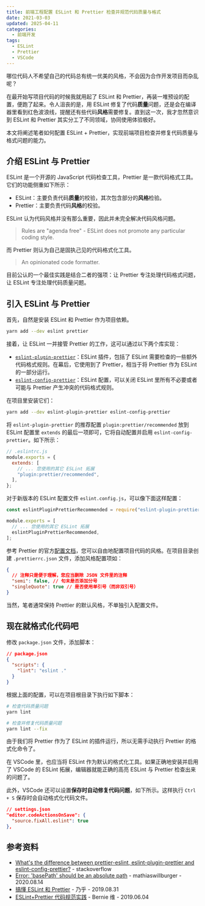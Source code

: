 ```yaml
---
title: 前端工程配置 ESLint 和 Prettier 检查并规范代码质量与格式
date: 2021-03-03
updated: 2025-04-11
categories:
  - 前端开发
tags:
  - ESLint
  - Prettier
  - VSCode
---
```


哪位代码人不希望自己的代码总有统一优美的风格，不会因为合作开发项目而杂乱呢？

在最开始写项目代码的时候我就用起了 ESLint 和 Prettier，再装一堆预设的配置，便跑了起来。令人沮丧的是，用 ESLint 修复了代码**质量**问题，还是会在编译器里看到红色波浪线，提醒还有些代码**风格**需要修复。直到这一次，我才忽然意识到 ESLint 和 Prettier 其实分工了不同领域，协同使用体验极好。

本文将阐述笔者如何配置 ESLint + Prettier，实现前端项目检查并修复代码质量与格式问题的能力。

## 介绍 ESLint 与 Prettier

ESLint 是一个开源的 JavaScript 代码检查工具，Prettier 是一款代码格式工具。它们的功能侧重如下所示：

- ESLint：主要负责代码**质量**的校验，其次包含部分的**风格**检验。
- Prettier：主要负责代码**风格**的校验。

ESLint 认为代码风格并没有那么重要，因此并未完全解决代码风格问题。

> Rules are "agenda free" - ESLint does not promote any particular coding style.

而 Prettier 则认为自己是固执己见的代码格式化工具。

> An opinionated code formatter.

目前公认的一个最佳实践是结合二者的强项：让 Prettier 专注处理代码格式问题，让 ESLint 专注处理代码质量问题。

## 引入 ESLint 与 Prettier

首先，自然是安装 ESLint 和 Prettier 作为项目依赖。

```bash
yarn add --dev eslint prettier
```

接着，让 ESLint 一并接管 Prettier 的工作，这可以通过以下两个库实现：

- [`eslint-plugin-prettier`](https://github.com/prettier/eslint-plugin-prettier)：ESLint 插件，包括了 ESLint 需要检查的一些额外代码格式规则。在幕后，它使用到了 Prettier，相当于将 Prettier 作为 ESLint 的一部分运行。
- [`eslint-config-prettier`](https://github.com/prettier/eslint-config-prettier)：ESLint 配置，可以关闭 ESLint 里所有不必要或者可能与 Prettier 产生冲突的代码格式规则。

在项目里安装它们：

```bash
yarn add --dev eslint-plugin-prettier eslint-config-prettier
```

将 `eslint-plugin-prettier` 的推荐配置 `plugin:prettier/recommended` 放到 ESLint 配置里 `extends` 的最后一项即可，它将自动配置并启用 `eslint-config-prettier`。如下所示：

```js
// .eslintrc.js
module.exports = {
  extends: [
    // ... 您使用的其它 ESLint 拓展
    "plugin:prettier/recommended",
  ],
};
```

对于新版本的 ESLint 配置文件 `eslint.config.js`，可以像下面这样配置：

```js
const eslintPluginPrettierRecommended = require("eslint-plugin-prettier/recommended");

module.exports = [
  // ... 您使用的其它 ESLint 拓展
  eslintPluginPrettierRecommended,
];
```

参考 Prettier 的官方[配置文档](https://prettier.io/docs/options.html)，您可以自由地配置项目代码的风格。在项目目录创建 `.prettierrc.json` 文件，添加风格配置项如：

```json
{
  // 注释只是便于理解，您应当删除 JSON 文件里的注释
  "semi": false, // 句末是否添加分号
  "singleQuote": true // 是否使用单引号（而非双引号）
}
```

当然，笔者通常保持 Prettier 的默认风格，不单独引入配置文件。

## 现在就格式化代码吧

修改 `package.json` 文件，添加脚本：

```json
// package.json
{
  "scripts": {
    "lint": "eslint ."
  }
}
```

根据上面的配置，可以在项目根目录下执行如下脚本：

```bash
# 检查代码质量问题
yarn lint

# 检查并修复代码质量问题
yarn lint --fix
```

由于我们将 Prettier 作为了 ESLint 的插件运行，所以无需手动执行 Prettier 的格式化命令了。

在 VSCode 里，也应当将 ESLint 作为默认的格式化工具。如果正确地安装并启用了 VSCode 的 ESLint 拓展，编辑器就能正确的高亮 ESLint 与 Prettier 检查出来的问题了。

此外，VSCode 还可以设置**保存时自动修复代码问题**，如下所示。这样执行 `Ctrl + S` 保存时会自动格式化代码文件。

```json
// settings.json
"editor.codeActionsOnSave": {
  "source.fixAll.eslint": true
},
```

## 参考资料

- [What's the difference between prettier-eslint, eslint-plugin-prettier and eslint-config-prettier?](https://stackoverflow.com/questions/44690308/whats-the-difference-between-prettier-eslint-eslint-plugin-prettier-and-eslint) - stackoverflow
- [Error: 'basePath' should be an absolute path](https://github.com/prettier/prettier-eslint-cli/issues/208#issuecomment-673631308) - mathiaswillburger - 2020.08.14
- [搞懂 ESLint 和 Prettier](https://zhuanlan.zhihu.com/p/80574300) - 乃乎 - 2019.08.31
- [ESLint+Prettier 代码规范实践](https://www.jianshu.com/p/dd07cca0a48e) - Bernie 维 - 2019.06.04
